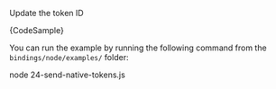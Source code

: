 
Update the token ID


<CodeBlock className="language-typescript">
  {CodeSample}
</CodeBlock>

You can run the example by running the following command from the `bindings/node/examples/` folder:

<CodeBlock className="language-bash">
    node 24-send-native-tokens.js
</CodeBlock>
